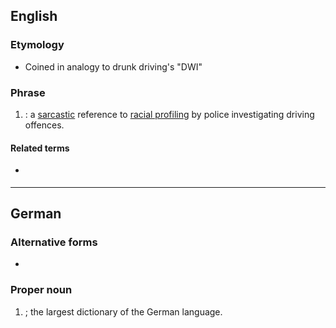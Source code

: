 {{also|dWb}}
==English==

===Etymology===
* {{sense|Driving while black}} Coined in analogy to drunk driving's "DWI"

===Phrase===
{{en-phrase}}

# {{initialism of|[[driving]] while [[black]] (or [[brown]])|lang=en|dot=}}: a [[sarcastic]] reference to [[racial profiling]] by police investigating driving offences.

====Related terms====
* {{l|en|DWI}} {{gloss|driving while intoxicated}}

----

==German==
{{wikipedia|lang=de}}

===Alternative forms===
* {{l|de|DWb}}

===Proper noun===
{{head|de|proper noun}}

# {{io|lang=de|[[deutsch|Deutsches]] [[Wörterbuch]]|dot=}}; the largest dictionary of the German language.